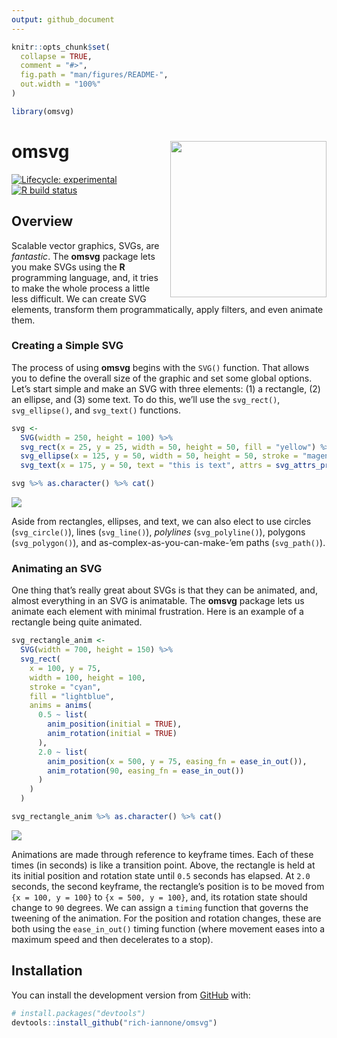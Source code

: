 ```yaml
---
output: github_document
---
```


<!-- README.md is generated from README.Rmd. Please edit that file -->

```r
knitr::opts_chunk$set(
  collapse = TRUE,
  comment = "#>",
  fig.path = "man/figures/README-",
  out.width = "100%"
)

library(omsvg)
```

# omsvg <img src="man/figures/logo.svg" align="right" height="250px" />

<!-- badges: start -->
[![Lifecycle: 
experimental](https://img.shields.io/badge/lifecycle-experimental-orange.svg)](https://www.tidyverse.org/lifecycle/#experimental)
[![R build 
status](https://github.com/rich-iannone/omsvg/workflows/R-CMD-check/badge.svg)](https://github.com/rich-iannone/omsvg/actions?workflow=R-CMD-check)
<!-- badges: end -->

## Overview

Scalable vector graphics, SVGs, are *fantastic*. The **omsvg** package lets you make SVGs using the **R** programming language, and, it tries to make the whole process a little less difficult. We can create SVG elements, transform them programmatically, apply filters, and even animate them.

### Creating a Simple SVG

The process of using **omsvg** begins with the `SVG()` function. That allows you to define the overall size of the graphic and set some global options. Let's start simple and make an SVG with three elements: (1) a rectangle, (2) an ellipse, and (3) some text. To do this, we'll use the `svg_rect()`, `svg_ellipse()`, and `svg_text()` functions.

```r
svg <- 
  SVG(width = 250, height = 100) %>%
  svg_rect(x = 25, y = 25, width = 50, height = 50, fill = "yellow") %>%
  svg_ellipse(x = 125, y = 50, width = 50, height = 50, stroke = "magenta") %>%
  svg_text(x = 175, y = 50, text = "this is text", attrs = svg_attrs_pres(font_family = "Helvetica"))
```

```r
svg %>% as.character() %>% cat()
```

<img src="man/figures/example_1.svg" align="center" />

Aside from rectangles, ellipses, and text, we can also elect to use circles (`svg_circle()`), lines (`svg_line()`), *polylines* (`svg_polyline()`), polygons (`svg_polygon()`), and as-complex-as-you-can-make-'em paths (`svg_path()`).

### Animating an SVG

One thing that's really great about SVGs is that they can be animated, and, almost everything in an SVG is animatable. The **omsvg** package lets us animate each element with minimal frustration. Here is an example of a rectangle being quite animated.

```r
svg_rectangle_anim <- 
  SVG(width = 700, height = 150) %>%
  svg_rect(
    x = 100, y = 75,
    width = 100, height = 100,
    stroke = "cyan",
    fill = "lightblue",
    anims = anims(
      0.5 ~ list(
        anim_position(initial = TRUE),
        anim_rotation(initial = TRUE)
      ),
      2.0 ~ list(
        anim_position(x = 500, y = 75, easing_fn = ease_in_out()),
        anim_rotation(90, easing_fn = ease_in_out())
      )
    )
  )
```

```r
svg_rectangle_anim %>% as.character() %>% cat()
```

<img src="man/figures/example_2.svg" align="center" />

Animations are made through reference to keyframe times. Each of these times (in seconds) is like a transition point. Above, the rectangle is held at its initial position and rotation state until `0.5` seconds has elapsed. At `2.0` seconds, the second keyframe, the rectangle's position is to be moved from `{x = 100, y = 100}` to `{x = 500, y = 100}`, and, its rotation state should change to `90` degrees. We can assign a `timing` function that governs the tweening of the animation. For the position and rotation changes, these are both using the `ease_in_out()` timing function (where movement eases into a maximum speed and then decelerates to a stop).

## Installation

You can install the development version from [GitHub](https://github.com/) with:

```r
# install.packages("devtools")
devtools::install_github("rich-iannone/omsvg")
```
